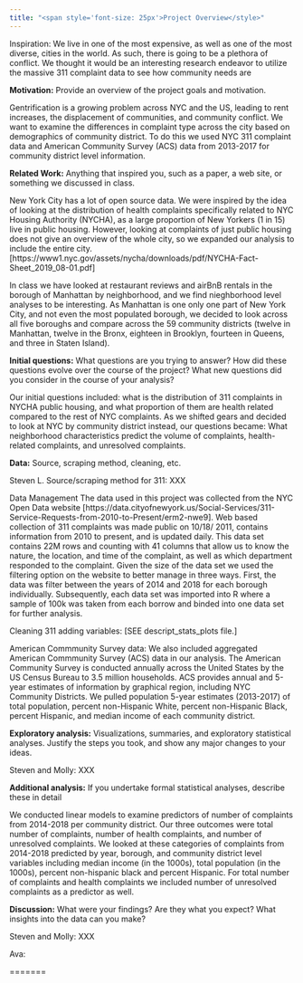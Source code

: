 ```yaml
---
title: "<span style='font-size: 25px'>Project Overview</style>"
---
```



Inspiration: We live in one of the most expensive, as well as one of the most diverse, cities in the world. As such, there is going to be a plethora of conflict. We thought it would be an interesting research endeavor to utilize the massive 311 complaint data to see how community needs are 


__Motivation:__ Provide an overview of the project goals and motivation.

Gentrification is a growing problem across NYC and the US, leading to rent increases, the displacement of communities, and community conflict. We want to examine the differences in complaint type across the city based on demographics of community district. To do this we used NYC 311 complaint data and American Community Survey (ACS) data from 2013-2017 for community district level information.


__Related Work:__ Anything that inspired you, such as a paper, a web site, or something we discussed in class.

New York City has a lot of open source data. We were inspired by the idea of looking at the distribution of health complaints specifically related to NYC Housing Authority (NYCHA), as a large proportion of New Yorkers (1 in 15) live in public housing. However, looking at complaints of just public housing does not give an overview of the whole city, so we expanded our analysis to include the entire city. [https://www1.nyc.gov/assets/nycha/downloads/pdf/NYCHA-Fact-Sheet_2019_08-01.pdf]

In class we have looked at restaurant reviews and airBnB rentals in the borough of Manhattan by neighborhood, and we find nieghborhood level analyses to be interesting. As Manhattan is one only one part of New York City, and not even the most populated borough, we decided to look across all five boroughs and compare across the 59 community districts (twelve in Manhattan, twelve in the Bronx, eighteen in Brooklyn, fourteen in Queens, and three in Staten Island).

__Initial questions:__ What questions are you trying to answer? How did these questions evolve over the course of the project? What new questions did you consider in the course of your analysis?

Our initial questions included: what is the distribution of 311 complaints in NYCHA public housing, and what proportion of them are health related compared to the rest of NYC complaints.
As we shifted gears and decided to look at NYC by community district instead, our questions became: What neighborhood characteristics predict the volume of complaints, health-related complaints, and unresolved complaints.

__Data:__ Source, scraping method, cleaning, etc.

Steven L. Source/scraping method for 311: XXX

Data Management
The data used in this project was collected from the NYC Open Data website [https://data.cityofnewyork.us/Social-Services/311-Service-Requests-from-2010-to-Present/erm2-nwe9].  Web based collection of 311 complaints was made public on 10/18/ 2011, contains information from 2010 to present, and is updated daily.  This data set contains 22M rows and counting with 41 columns that allow us to know the nature, the location, and time of the complaint, as well as which department responded to the complaint.  Given the size of the data set we used the filtering option on the website to better manage in three ways.  First, the data was filter between the years of 2014 and 2018 for each borough individually.  Subsequently, each data set was imported into R where a sample of 100k was taken from each borrow and binded into one data set for further analysis.  

Cleaning 311 adding variables: [SEE descript_stats_plots file.]

American Commmunity Survey data:
We also included aggregated American Commmunity Survey (ACS) data in our analysis. The American Community Survey is conducted annually across the United States by the US Census Bureau to 3.5 million households. ACS provides annual and 5-year estimates of information by graphical region, including NYC Community Districts. We pulled population 5-year estimates (2013-2017) of total population, percent non-Hispanic White, percent non-Hispanic Black, percent Hispanic, and median income of each community district.


__Exploratory analysis:__ Visualizations, summaries, and exploratory statistical analyses. Justify the steps you took, and show any major changes to your ideas.

Steven and Molly: XXX

__Additional analysis:__  If you undertake formal statistical analyses, describe these in detail

We conducted linear models to examine predictors of number of complaints from 2014-2018 per community district. Our three outcomes were total number of complaints, number of health complaints, and number of unresolved complaints. We looked at these categories of complaints from 2014-2018 predicted by year, borough, and community district level variables including median income (in the 1000s), total population (in the 1000s), percent non-hispanic black and percent Hispanic. For total number of complaints and health complaints we included number of unresolved complaints as a predictor as well. 


__Discussion:__ What were your findings? Are they what you expect? What insights into the data can you make?

Steven and Molly: XXX

Ava:


=======